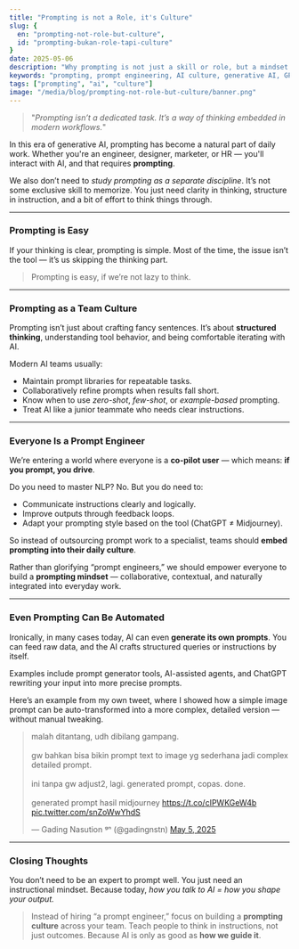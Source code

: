 ```yaml
---
title: "Prompting is not a Role, it's Culture"
slug: {
  en: "prompting-not-role-but-culture",
  id: "prompting-bukan-role-tapi-culture"
}
date: 2025-05-06
description: "Why prompting is not just a skill or role, but a mindset embedded in every modern workflow"
keywords: "prompting, prompt engineering, AI culture, generative AI, GPT"
tags: ["prompting", "ai", "culture"]
image: "/media/blog/prompting-not-role-but-culture/banner.png"
---
```


> "*Prompting isn’t a dedicated task. It’s a way of thinking embedded in modern workflows.*"

In this era of generative AI, prompting has become a natural part of daily work. Whether you're an engineer, designer, marketer, or HR — you'll interact with AI, and that requires **prompting**.

We also don’t need to *study prompting as a separate discipline*. It’s not some exclusive skill to memorize. You just need clarity in thinking, structure in instruction, and a bit of effort to think things through.

---

### Prompting is Easy

If your thinking is clear, prompting is simple. Most of the time, the issue isn’t the tool — it’s us skipping the thinking part.

> Prompting is easy, if we’re not lazy to think.

---

### Prompting as a Team Culture

Prompting isn’t just about crafting fancy sentences. It’s about **structured thinking**, understanding tool behavior, and being comfortable iterating with AI.

Modern AI teams usually:
- Maintain prompt libraries for repeatable tasks.
- Collaboratively refine prompts when results fall short.
- Know when to use *zero-shot*, *few-shot*, or *example-based* prompting.
- Treat AI like a junior teammate who needs clear instructions.

---

### Everyone Is a Prompt Engineer

We’re entering a world where everyone is a **co-pilot user** — which means: **if you prompt, you drive**.

Do you need to master NLP? No. But you do need to:
- Communicate instructions clearly and logically.
- Improve outputs through feedback loops.
- Adapt your prompting style based on the tool (ChatGPT ≠ Midjourney).

So instead of outsourcing prompt work to a specialist, teams should **embed prompting into their daily culture**.

Rather than glorifying “prompt engineers,” we should empower everyone to build a **prompting mindset** — collaborative, contextual, and naturally integrated into everyday work.

---

### Even Prompting Can Be Automated

Ironically, in many cases today, AI can even **generate its own prompts**. You can feed raw data, and the AI crafts structured queries or instructions by itself.

Examples include prompt generator tools, AI-assisted agents, and ChatGPT rewriting your input into more precise prompts.

Here’s an example from my own tweet, where I showed how a simple image prompt can be auto-transformed into a more complex, detailed version — without manual tweaking.

<blockquote class="twitter-tweet" data-theme="dark"><p lang="in" dir="ltr">malah ditantang, udh dibilang gampang.<br /><br />gw bahkan bisa bikin prompt text to image yg sederhana jadi complex detailed prompt.<br /><br />ini tanpa gw adjust2, lagi. generated prompt, copas. done.<br /><br />generated prompt hasil midjourney <a href="https://t.co/cIPWKGeW4b">https://t.co/cIPWKGeW4b</a> <a href="https://t.co/snZoWwYhdS">pic.twitter.com/snZoWwYhdS</a></p>&mdash; Gading Nasution ᵍⁿ (@gadingnstn) <a href="https://twitter.com/gadingnstn/status/1919253686645080368?ref_src=twsrc%5Etfw">May 5, 2025</a></blockquote> <script async src="https://platform.twitter.com/widgets.js" charset="utf-8"></script>

---

### Closing Thoughts

You don’t need to be an expert to prompt well. You just need an instructional mindset. Because today, *how you talk to AI = how you shape your output.*

> Instead of hiring “a prompt engineer,” focus on building a **prompting culture** across your team. Teach people to think in instructions, not just outcomes. Because AI is only as good as **how we guide it**.
